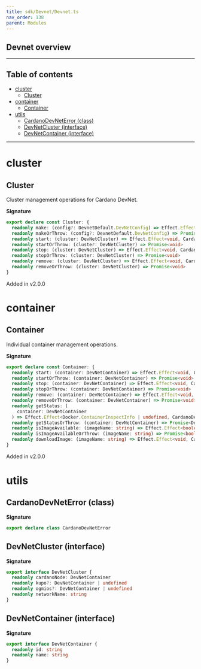 ```yaml
---
title: sdk/Devnet/Devnet.ts
nav_order: 138
parent: Modules
---
```


## Devnet overview

---

<h2 className="text-delta">Table of contents</h2>

- [cluster](#cluster)
  - [Cluster](#cluster-1)
- [container](#container)
  - [Container](#container-1)
- [utils](#utils)
  - [CardanoDevNetError (class)](#cardanodevneterror-class)
  - [DevNetCluster (interface)](#devnetcluster-interface)
  - [DevNetContainer (interface)](#devnetcontainer-interface)

---

# cluster

## Cluster

Cluster management operations for Cardano DevNet.

**Signature**

```ts
export declare const Cluster: {
  readonly make: (config?: DevnetDefault.DevNetConfig) => Effect.Effect<DevNetCluster, CardanoDevNetError>
  readonly makeOrThrow: (config?: DevnetDefault.DevNetConfig) => Promise<DevNetCluster>
  readonly start: (cluster: DevNetCluster) => Effect.Effect<void, CardanoDevNetError>
  readonly startOrThrow: (cluster: DevNetCluster) => Promise<void>
  readonly stop: (cluster: DevNetCluster) => Effect.Effect<void, CardanoDevNetError>
  readonly stopOrThrow: (cluster: DevNetCluster) => Promise<void>
  readonly remove: (cluster: DevNetCluster) => Effect.Effect<void, CardanoDevNetError>
  readonly removeOrThrow: (cluster: DevNetCluster) => Promise<void>
}
```

Added in v2.0.0

# container

## Container

Individual container management operations.

**Signature**

```ts
export declare const Container: {
  readonly start: (container: DevNetContainer) => Effect.Effect<void, CardanoDevNetError>
  readonly startOrThrow: (container: DevNetContainer) => Promise<void>
  readonly stop: (container: DevNetContainer) => Effect.Effect<void, CardanoDevNetError>
  readonly stopOrThrow: (container: DevNetContainer) => Promise<void>
  readonly remove: (container: DevNetContainer) => Effect.Effect<void, CardanoDevNetError>
  readonly removeOrThrow: (container: DevNetContainer) => Promise<void>
  readonly getStatus: (
    container: DevNetContainer
  ) => Effect.Effect<Docker.ContainerInspectInfo | undefined, CardanoDevNetError>
  readonly getStatusOrThrow: (container: DevNetContainer) => Promise<Docker.ContainerInspectInfo | undefined>
  readonly isImageAvailable: (imageName: string) => Effect.Effect<boolean, CardanoDevNetError>
  readonly isImageAvailableOrThrow: (imageName: string) => Promise<boolean>
  readonly downloadImage: (imageName: string) => Effect.Effect<void, CardanoDevNetError>
}
```

Added in v2.0.0

# utils

## CardanoDevNetError (class)

**Signature**

```ts
export declare class CardanoDevNetError
```

## DevNetCluster (interface)

**Signature**

```ts
export interface DevNetCluster {
  readonly cardanoNode: DevNetContainer
  readonly kupo?: DevNetContainer | undefined
  readonly ogmios?: DevNetContainer | undefined
  readonly networkName: string
}
```

## DevNetContainer (interface)

**Signature**

```ts
export interface DevNetContainer {
  readonly id: string
  readonly name: string
}
```
